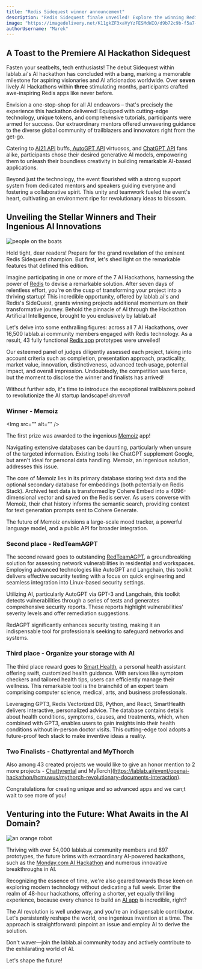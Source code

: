 ```yaml
---
title: "Redis Sidequest winner announcement"
description: "Redis Sidequest finale unveiled! Explore the winning Redis apps, innovative applications, and exclusive prizes claimed by victorious champions!"
image: "https://imagedelivery.net/K11gkZF3xaVyYzFESMdWIQ/d9b72c9b-f5a7-4b4a-a599-041093c05500/full"
authorUsername: "Marek"
---
```


## A Toast to the Premiere AI Hackathon Sidequest

Fasten your seatbelts, tech enthusiasts! The debut Sidequest within lablab.ai's AI hackathon has concluded with a bang, marking a memorable milestone for aspiring visionaries and AI aficionados worldwide. Over **seven** lively AI Hackathons within **three** stimulating months, participants crafted awe-inspiring Redis apps like never before.

Envision a one-stop-shop for all AI endeavors – that's precisely the experience this hackathon delivered! Equipped with cutting-edge technology, unique tokens, and comprehensive tutorials, participants were armed for success. Our extraordinary mentors offered unwavering guidance to the diverse global community of trailblazers and innovators right from the get-go.

Catering to [AI21 API](https://lablab.ai/tech/ai21-labs) buffs,[ AutoGPT API](https://lablab.ai/tech/autogpt) virtuosos, and [ChatGPT API](https://lablab.ai/tech/openai/chatgpt) fans alike, participants chose their desired generative AI models, empowering them to unleash their boundless creativity in building remarkable AI-based applications.

Beyond just the technology, the event flourished with a strong support system from dedicated mentors and speakers guiding everyone and fostering a collaborative spirit. This unity and teamwork fueled the event's heart, cultivating an environment ripe for revolutionary ideas to blossom.

## Unveiling the Stellar Winners and Their Ingenious AI Innovations

<Img src="https://imagedelivery.net/K11gkZF3xaVyYzFESMdWIQ/02d1408f-1150-4f54-70bb-f1d54c889d00/full" alt="people on the boats" />

Hold tight, dear readers! Prepare for the grand revelation of the eminent Redis Sidequest champion. But first, let's shed light on the remarkable features that defined this edition.

Imagine participating in one or more of the 7 AI Hackathons, harnessing the power of [Redis](https://lablab.ai/tech/redis) to devise a remarkable solution. After seven days of relentless effort, you're on the cusp of transforming your project into a thriving startup! This incredible opportunity, offered by lablab.ai's and Redis's SideQuest, grants winning projects additional momentum on their transformative journey. Behold the pinnacle of AI through the Hackathon Artificial Intelligence, brought to you exclusively by lablab.ai!

Let's delve into some enthralling figures: across all 7 AI Hackathons, over 16,500 lablab.ai community members engaged with Redis technology. As a result, 43 fully functional [Redis app](https://lablab.ai/apps/tech/redis) prototypes were unveiled!

Our esteemed panel of judges diligently assessed each project, taking into account criteria such as completion, presentation approach, practicality, market value, innovation, distinctiveness, advanced tech usage, potential impact, and overall impression. Undoubtedly, the competition was fierce, but the moment to disclose the winner and finalists has arrived!

Without further ado, it's time to introduce the exceptional trailblazers poised to revolutionize the AI startup landscape! *drumroll*

### Winner - Memoiz

<Img src="" alt=”" />

The first prize was awarded to the ingenious [Memoiz](https://lablab.ai/event/ai-startup-hackathon-episode-2/we-absolutely-have-no-idea/memoiz) app!

Navigating extensive databases can be daunting, particularly when unsure of the targeted information. Existing tools like ChatGPT supplement Google, but aren't ideal for personal data handling. Memoiz, an ingenious solution, addresses this issue.

The core of Memoiz lies in its primary database storing text data and the optional secondary database for embeddings (both potentially on Redis Stack). Archived text data is transformed by Cohere Embed into a 4096-dimensional vector and saved on the Redis server. As users converse with Memoiz, their chat history informs the semantic search, providing context for text generation prompts sent to Cohere Generate.

The future of Memoiz envisions a large-scale mood tracker, a powerful language model, and a public API for broader integration.


### Second place - RedTeamAGPT

The second reward goes to outstanding [RedTeamAGPT](https://lablab.ai/event/autonomous-gpt-agents-hackathon/redteamagpt/redteamagpt), a groundbreaking solution for assessing network vulnerabilities in residential and workspaces. Employing advanced technologies like AutoGPT and Langchain, this toolkit delivers effective security testing with a focus on quick engineering and seamless integration into Linux-based security settings.

Utilizing AI, particularly AutoGPT via GPT-3 and Langchain, this toolkit detects vulnerabilities through a series of tests and generates comprehensive security reports. These reports highlight vulnerabilities' severity levels and offer remediation suggestions.

RedAGPT significantly enhances security testing, making it an indispensable tool for professionals seeking to safeguard networks and systems.


### Third place  - Organize your storage with AI

The third place reward goes to [Smart Health]([https://lablab.ai/event/openai-hackathon/smarthealth/smart-health](https://lablab.ai/event/openai-hackathon/smarthealth/smart-health)), a personal health assistant offering swift, customized health guidance. With services like symptom checkers and tailored health tips, users can efficiently manage their wellness. This remarkable tool is the brainchild of an expert team comprising computer science, medical, arts, and business professionals.

Leveraging GPT3, Redis Vectorized DB, Python, and React, SmartHealth delivers interactive, personalized advice. The database contains details about health conditions, symptoms, causes, and treatments, which, when combined with GPT3, enables users to gain insights into their health conditions without in-person doctor visits. This cutting-edge tool adopts a future-proof tech stack to make inventive ideas a reality.


### Two Finalists - Chattyrental and MyThorch

Also among 43 created projects we would like to give an honor mention to 2 more projects - [Chattyrental]([https://lablab.ai/event/ai-startup-hackathon-episode-2/chattyrental-ai-room-assistant/chattyrental](https://lablab.ai/event/ai-startup-hackathon-episode-2/chattyrental-ai-room-assistant/chattyrental)) and MyTorch](https://lablab.ai/event/openai-hackathon/hcmuwus/mythorch-revolutionary-documents-interaction).

Congratulations for creating unique and so advanced apps and we can;t wait to see more of you!


## Venturing into the Future: What Awaits in the AI Domain?

<Img src="https://imagedelivery.net/K11gkZF3xaVyYzFESMdWIQ/eb685812-45ff-4c65-5e0b-b0703c7d4f00/full" alt="an orange robot" />

Thriving with over 54,000 lablab.ai community members and 897 prototypes, the future brims with extraordinary AI-powered hackathons, such as the [Monday.com AI Hackathon](https://lablab.ai/event/monday-ai-app-hackathon) and numerous innovative breakthroughs in AI.

Recognizing the essence of time, we're also geared towards those keen on exploring modern technology without dedicating a full week. Enter the realm of 48-hour hackathons, offering a shorter, yet equally thrilling experience, because every chance to build an [AI app](https://lablab.ai/apps) is incredible, right?

The AI revolution is well underway, and you're an indispensable contributor. Let's persistently reshape the world, one ingenious invention at a time. The approach is straightforward: pinpoint an issue and employ AI to derive the solution.

Don't waver—join the lablab.ai community today and actively contribute to the exhilarating world of AI.

Let's shape the future!

